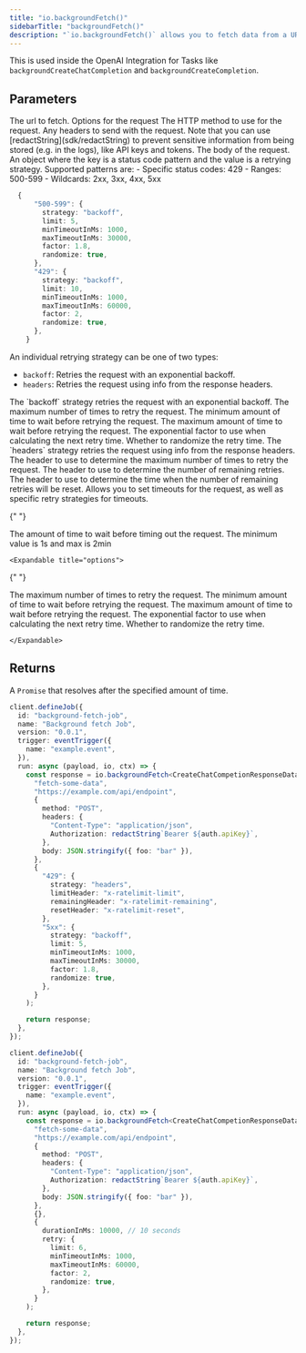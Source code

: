 ```yaml
---
title: "io.backgroundFetch()"
sidebarTitle: "backgroundFetch()"
description: "`io.backgroundFetch()` allows you to fetch data from a URL that can take longer that the serverless timeout. The actual `fetch` request is performed on the Trigger.dev platform, and the response is sent back to you. An example use case is fetching data from a slow API, like some AI endpoints."
---
```


This is used inside the OpenAI Integration for Tasks like `backgroundCreateChatCompletion` and `backgroundCreateCompletion`.

## Parameters

<Snippet file="stable-key-param.mdx" />
<ResponseField name="url" type="string" required>
  The url to fetch.
</ResponseField>
<ResponseField name="options" type="object">
  Options for the request

<Expandable title="options" defaultOpen>
  <ResponseField name="method" type="string">
    The HTTP method to use for the request.
  </ResponseField>
  <ResponseField name="headers" type="object">
    Any headers to send with the request. Note that you can use [redactString](sdk/redactString) to
    prevent sensitive information from being stored (e.g. in the logs), like API keys and tokens.
  </ResponseField>
  <ResponseField name="body" type="string | ArrayBuffer">
    The body of the request.
  </ResponseField>
</Expandable>

<ResponseField name="retry options" type="object">
  An object where the key is a status code pattern and the value is a retrying strategy. Supported patterns are:
  - Specific status codes: 429
  - Ranges: 500-599
  - Wildcards: 2xx, 3xx, 4xx, 5xx

```ts
  {
      "500-599": {
        strategy: "backoff",
        limit: 5,
        minTimeoutInMs: 1000,
        maxTimeoutInMs: 30000,
        factor: 1.8,
        randomize: true,
      },
      "429": {
        strategy: "backoff",
        limit: 10,
        minTimeoutInMs: 1000,
        maxTimeoutInMs: 60000,
        factor: 2,
        randomize: true,
      },
    }
```

An individual retrying strategy can be one of two types:

- `backoff`: Retries the request with an exponential backoff.
- `headers`: Retries the request using info from the response headers.

<Expandable title="backoff strategy">
  <ResponseField name="type" type="backoff" required>
    The `backoff` strategy retries the request with an exponential backoff.
  </ResponseField>
  <ResponseField name="limit" type="number">
    The maximum number of times to retry the request.
  </ResponseField>
  <ResponseField name="minTimeoutInMs" type="number">
    The minimum amount of time to wait before retrying the request.
  </ResponseField>
  <ResponseField name="maxTimeoutInMs" type="number">
    The maximum amount of time to wait before retrying the request.
  </ResponseField>
  <ResponseField name="factor" type="number">
    The exponential factor to use when calculating the next retry time.
  </ResponseField>
  <ResponseField name="randomize" type="boolean">
    Whether to randomize the retry time.
  </ResponseField>
</Expandable>

<Expandable title="headers strategy">
  <ResponseField name="type" type="headers" required>
    The `headers` strategy retries the request using info from the response headers.
  </ResponseField>
  <ResponseField name="limitHeader" type="string">
    The header to use to determine the maximum number of times to retry the request.
  </ResponseField>
  <ResponseField name="remainingHeader" type="string">
    The header to use to determine the number of remaining retries.
  </ResponseField>
  <ResponseField name="resetHeader" type="string">
    The header to use to determine the time when the number of remaining retries will be reset.
  </ResponseField>
</Expandable>

</ResponseField>

<ResponseField name="timeout options" type="object">
  Allows you to set timeouts for the request, as well as specific retry strategies for timeouts.

{" "}

<Expandable title="options" defaultOpen>
  <ResponseField name="durationInMs" type="number" required>
    The amount of time to wait before timing out the request. The minimum value is 1s and max is 2min
  </ResponseField>
  <ResponseField name="retry" type="RetryOptions">
    
    <Expandable title="options">

{" "}

<ResponseField name="limit" type="number">
  The maximum number of times to retry the request.
</ResponseField>
<ResponseField name="minTimeoutInMs" type="number">
  The minimum amount of time to wait before retrying the request.
</ResponseField>
<ResponseField name="maxTimeoutInMs" type="number">
  The maximum amount of time to wait before retrying the request.
</ResponseField>
<ResponseField name="factor" type="number">
  The exponential factor to use when calculating the next retry time.
</ResponseField>
<ResponseField name="randomize" type="boolean">
  Whether to randomize the retry time.
</ResponseField>

    </Expandable>

  </ResponseField>
</Expandable>

</ResponseField>

</ResponseField>

## Returns

A `Promise` that resolves after the specified amount of time.

<RequestExample>

```typescript retrying
client.defineJob({
  id: "background-fetch-job",
  name: "Background fetch Job",
  version: "0.0.1",
  trigger: eventTrigger({
    name: "example.event",
  }),
  run: async (payload, io, ctx) => {
    const response = io.backgroundFetch<CreateChatCompetionResponseData>(
      "fetch-some-data",
      "https://example.com/api/endpoint",
      {
        method: "POST",
        headers: {
          "Content-Type": "application/json",
          Authorization: redactString`Bearer ${auth.apiKey}`,
        },
        body: JSON.stringify({ foo: "bar" }),
      },
      {
        "429": {
          strategy: "headers",
          limitHeader: "x-ratelimit-limit",
          remainingHeader: "x-ratelimit-remaining",
          resetHeader: "x-ratelimit-reset",
        },
        "5xx": {
          strategy: "backoff",
          limit: 5,
          minTimeoutInMs: 1000,
          maxTimeoutInMs: 30000,
          factor: 1.8,
          randomize: true,
        },
      }
    );

    return response;
  },
});
```

```typescript timeouts
client.defineJob({
  id: "background-fetch-job",
  name: "Background fetch Job",
  version: "0.0.1",
  trigger: eventTrigger({
    name: "example.event",
  }),
  run: async (payload, io, ctx) => {
    const response = io.backgroundFetch<CreateChatCompetionResponseData>(
      "fetch-some-data",
      "https://example.com/api/endpoint",
      {
        method: "POST",
        headers: {
          "Content-Type": "application/json",
          Authorization: redactString`Bearer ${auth.apiKey}`,
        },
        body: JSON.stringify({ foo: "bar" }),
      },
      {},
      {
        durationInMs: 10000, // 10 seconds
        retry: {
          limit: 6,
          minTimeoutInMs: 1000,
          maxTimeoutInMs: 60000,
          factor: 2,
          randomize: true,
        },
      }
    );

    return response;
  },
});
```

</RequestExample>
